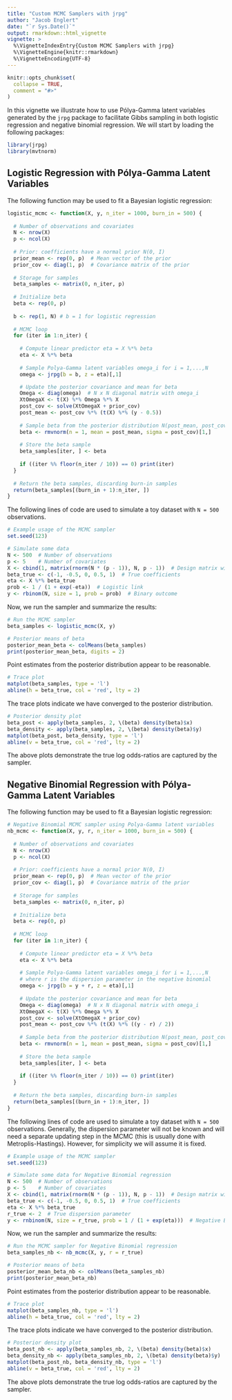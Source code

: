 ```yaml
---
title: "Custom MCMC Samplers with jrpg"
author: "Jacob Englert"
date: "`r Sys.Date()`"
output: rmarkdown::html_vignette
vignette: >
  %\VignetteIndexEntry{Custom MCMC Samplers with jrpg}
  %\VignetteEngine{knitr::rmarkdown}
  %\VignetteEncoding{UTF-8}
---
```


```r
knitr::opts_chunk$set(
  collapse = TRUE,
  comment = "#>"
)
```

In this vignette we illustrate how to use Pólya-Gamma latent variables generated by the `jrpg` package to facilitate Gibbs sampling in both logistic regression and negative binomial regression. We will start by loading the following packages:

```r
library(jrpg)
library(mvtnorm)
```

## Logistic Regression with Pólya-Gamma Latent Variables

The following function may be used to fit a Bayesian logistic regression:
```r
logistic_mcmc <- function(X, y, n_iter = 1000, burn_in = 500) {
  
  # Number of observations and covariates
  N <- nrow(X)
  p <- ncol(X)
  
  # Prior: coefficients have a normal prior N(0, I)
  prior_mean <- rep(0, p)  # Mean vector of the prior
  prior_cov <- diag(1, p)  # Covariance matrix of the prior
  
  # Storage for samples
  beta_samples <- matrix(0, n_iter, p)
  
  # Initialize beta
  beta <- rep(0, p)
  
  b <- rep(1, N) # b = 1 for logistic regression
  
  # MCMC loop
  for (iter in 1:n_iter) {
    
    # Compute linear predictor eta = X %*% beta
    eta <- X %*% beta
    
    # Sample Polya-Gamma latent variables omega_i for i = 1,...,N
    omega <- jrpg(b = b, z = eta)[,1]  

    # Update the posterior covariance and mean for beta
    Omega <- diag(omega)  # N x N diagonal matrix with omega_i
    XtOmegaX <- t(X) %*% Omega %*% X
    post_cov <- solve(XtOmegaX + prior_cov)
    post_mean <- post_cov %*% (t(X) %*% (y - 0.5))
    
    # Sample beta from the posterior distribution N(post_mean, post_cov)
    beta <- rmvnorm(n = 1, mean = post_mean, sigma = post_cov)[1,]
    
    # Store the beta sample
    beta_samples[iter, ] <- beta
    
    if ((iter %% floor(n_iter / 10)) == 0) print(iter)
  }
  
  # Return the beta samples, discarding burn-in samples
  return(beta_samples[(burn_in + 1):n_iter, ])
}
```

The following lines of code are used to simulate a toy dataset with `N = 500` observations.
```r
# Example usage of the MCMC sampler
set.seed(123)

# Simulate some data
N <- 500  # Number of observations
p <- 5    # Number of covariates
X <- cbind(1, matrix(rnorm(N * (p - 1)), N, p - 1))  # Design matrix with intercept
beta_true <- c(-1, -0.5, 0, 0.5, 1)  # True coefficients
eta <- X %*% beta_true
prob <- 1 / (1 + exp(-eta))  # Logistic link
y <- rbinom(N, size = 1, prob = prob)  # Binary outcome
```

Now, we run the sampler and summarize the results:
```r
# Run the MCMC sampler
beta_samples <- logistic_mcmc(X, y)

# Posterior means of beta
posterior_mean_beta <- colMeans(beta_samples)
print(posterior_mean_beta, digits = 2)
```

Point estimates from the posterior distribution appear to be reasonable.

```r
# Trace plot
matplot(beta_samples, type = 'l')
abline(h = beta_true, col = 'red', lty = 2)
```

The trace plots indicate we have converged to the posterior distribution.

```r
# Posterior density plot
beta_post <- apply(beta_samples, 2, \(beta) density(beta)$x)
beta_density <- apply(beta_samples, 2, \(beta) density(beta)$y)
matplot(beta_post, beta_density, type = 'l')
abline(v = beta_true, col = 'red', lty = 2)
```

The above plots demonstrate the true log odds-ratios are captured by the sampler.


## Negative Binomial Regression with Pólya-Gamma Latent Variables

The following function may be used to fit a Bayesian logistic regression:
```r
# Negative Binomial MCMC sampler using Polya-Gamma latent variables
nb_mcmc <- function(X, y, r, n_iter = 1000, burn_in = 500) {
  
  # Number of observations and covariates
  N <- nrow(X)
  p <- ncol(X)
  
  # Prior: coefficients have a normal prior N(0, I)
  prior_mean <- rep(0, p)  # Mean vector of the prior
  prior_cov <- diag(1, p)  # Covariance matrix of the prior
  
  # Storage for samples
  beta_samples <- matrix(0, n_iter, p)
  
  # Initialize beta
  beta <- rep(0, p)
  
  # MCMC loop
  for (iter in 1:n_iter) {
    
    # Compute linear predictor eta = X %*% beta
    eta <- X %*% beta
    
    # Sample Polya-Gamma latent variables omega_i for i = 1,...,N
    # where r is the dispersion parameter in the negative binomial
    omega <- jrpg(b = y + r, z = eta)[,1]
    
    # Update the posterior covariance and mean for beta
    Omega <- diag(omega)  # N x N diagonal matrix with omega_i
    XtOmegaX <- t(X) %*% Omega %*% X
    post_cov <- solve(XtOmegaX + prior_cov)
    post_mean <- post_cov %*% (t(X) %*% ((y - r) / 2))
    
    # Sample beta from the posterior distribution N(post_mean, post_cov)
    beta <- rmvnorm(n = 1, mean = post_mean, sigma = post_cov)[1,]
    
    # Store the beta sample
    beta_samples[iter, ] <- beta
    
    if ((iter %% floor(n_iter / 10)) == 0) print(iter)
  }
  
  # Return the beta samples, discarding burn-in samples
  return(beta_samples[(burn_in + 1):n_iter, ])
}
```

The following lines of code are used to simulate a toy dataset with `N = 500` observations. Generally, the dispersion parameter will not be known and will need a separate updating step in the MCMC (this is usually done with Metroplis-Hastings). However, for simplicity we will assume it is fixed.
```r
# Example usage of the MCMC sampler
set.seed(123)

# Simulate some data for Negative Binomial regression
N <- 500  # Number of observations
p <- 5    # Number of covariates
X <- cbind(1, matrix(rnorm(N * (p - 1)), N, p - 1))  # Design matrix with intercept
beta_true <- c(-1, -0.5, 0, 0.5, 1)  # True coefficients
eta <- X %*% beta_true
r_true <- 2  # True dispersion parameter
y <- rnbinom(N, size = r_true, prob = 1 / (1 + exp(eta)))  # Negative Binomial outcome
```

Now, we run the sampler and summarize the results:
```r
# Run the MCMC sampler for Negative Binomial regression
beta_samples_nb <- nb_mcmc(X, y, r = r_true)
```

```r
# Posterior means of beta
posterior_mean_beta_nb <- colMeans(beta_samples_nb)
print(posterior_mean_beta_nb)
```

Point estimates from the posterior distribution appear to be reasonable.

```r
# Trace plot
matplot(beta_samples_nb, type = 'l')
abline(h = beta_true, col = 'red', lty = 2)
```

The trace plots indicate we have converged to the posterior distribution.

```r
# Posterior density plot
beta_post_nb <- apply(beta_samples_nb, 2, \(beta) density(beta)$x)
beta_density_nb <- apply(beta_samples_nb, 2, \(beta) density(beta)$y)
matplot(beta_post_nb, beta_density_nb, type = 'l')
abline(v = beta_true, col = 'red', lty = 2)
```

The above plots demonstrate the true log odds-ratios are captured by the sampler.
